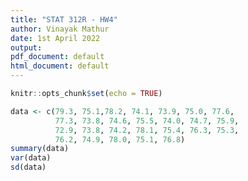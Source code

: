 ---
title: "STAT 312R - HW4"
author: Vinayak Mathur
date: 1st April 2022
output:
pdf_document: default
html_document: default
---

```{r setup, include=FALSE}
knitr::opts_chunk$set(echo = TRUE)
```

```{r}
data <- c(79.3, 75.1,78.2, 74.1, 73.9, 75.0, 77.6,
          77.3, 73.8, 74.6, 75.5, 74.0, 74.7, 75.9,
          72.9, 73.8, 74.2, 78.1, 75.4, 76.3, 75.3,
          76.2, 74.9, 78.0, 75.1, 76.8)
summary(data)
var(data)
sd(data)
```